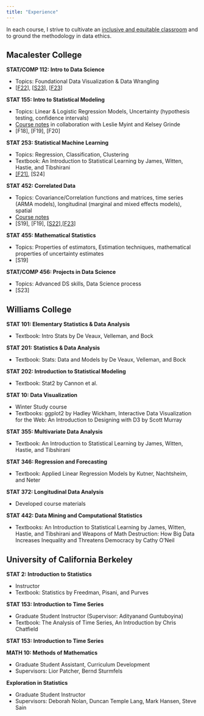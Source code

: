 ```yaml
---
title: "Experience"
---
```


In each course, I strive to cultivate an [inclusive and equitable classroom](inclusion.html) and to ground the methodology in data ethics.

## Macalester College

**STAT/COMP 112: Intro to Data Science**

-   Topics: Foundational Data Visualization \& Data Wrangling
-   [[F22](https://bcheggeseth.github.io/112_fall_2022/)], [[S23](https://bcheggeseth.github.io/112_spring_2023/)], [[F23](https://bcheggeseth.github.io/112_fall_2023/)]

**STAT 155: Intro to Statistical Modeling**

-   Topics: Linear \& Logistic Regression Models, Uncertainty (hypothesis testing, confidence intervals)
-   [Course notes](https://bcheggeseth.github.io/Stat155Notes/) in collaboration with Leslie Myint and Kelsey Grinde
-   [F18], [F19], [F20]

**STAT 253: Statistical Machine Learning**

-   Topics: Regression, Classification, Clustering
-   Textbook: An Introduction to Statistical Learning by James, Witten, Hastie, and Tibshirani
-   [[F21]](https://bcheggeseth.github.io/253_fall_2021/), [S24]

**STAT 452: Correlated Data**

-   Topics: Covariance/Correlation functions and matrices, time series (ARMA models), longitudinal (marginal and mixed effects models), spatial
-   [Course notes](https://bcheggeseth.github.io/CorrelatedData/)
-   [S19], [F19], [[S22](https://bcheggeseth.github.io/452_spring_2022/)],[[F23](https://bcheggeseth.github.io/452_fall_2023/)]

**STAT 455: Mathematical Statistics**

-   Topics: Properties of estimators, Estimation techniques, mathematical properties of uncertainty estimates
-   [S19]

**STAT/COMP 456: Projects in Data Science**

-   Topics: Advanced DS skills, Data Science process
-   [S23]



## Williams College

**STAT 101: Elementary Statistics & Data Analysis** 

- Textbook: Intro Stats by De Veaux, Velleman, and Bock

**STAT 201: Statistics & Data Analysis** 

- Textbook: Stats: Data and Models by De Veaux, Velleman, and Bock

**STAT 202: Introduction to Statistical Modeling** 

- Textbook: Stat2 by Cannon et al.

**STAT 10: Data Visualization** 

- Winter Study course 
- Textbooks: ggplot2 by Hadley Wickham, Interactive Data Visualization for the Web: An Introduction to Designing with D3 by Scott Murray

**STAT 355: Multivariate Data Analysis** 

- Textbook: An Introduction to Statistical Learning by James, Witten, Hastie, and Tibshirani

**STAT 346: Regression and Forecasting** 

- Textbook: Applied Linear Regression Models by Kutner, Nachtsheim, and Neter

**STAT 372: Longitudinal Data Analysis** 

- Developed course materials

**STAT 442: Data Mining and Computational Statistics** 

- Textbooks: An Introduction to Statistical Learning by James, Witten, Hastie, and Tibshirani and Weapons of Math Destruction: How Big Data Increases Inequality and Threatens Democracy by Cathy O'Neil

## University of California Berkeley

**STAT 2: Introduction to Statistics** 

- Instructor 
- Textbook: Statistics by Freedman, Pisani, and Purves

**STAT 153: Introduction to Time Series** 

- Graduate Student Instructor (Supervisor: Adityanand Guntuboyina) 
- Textbook: The Analysis of Time Series, An Introduction by Chris Chatfield

**STAT 153: Introduction to Time Series**

**MATH 10: Methods of Mathematics** 

- Graduate Student Assistant, Curriculum Development 
- Supervisors: Lior Patcher, Bernd Sturmfels


**Exploration in Statistics** 

- Graduate Student Instructor 
- Supervisors: Deborah Nolan, Duncan Temple Lang, Mark Hansen, Steve Sain
